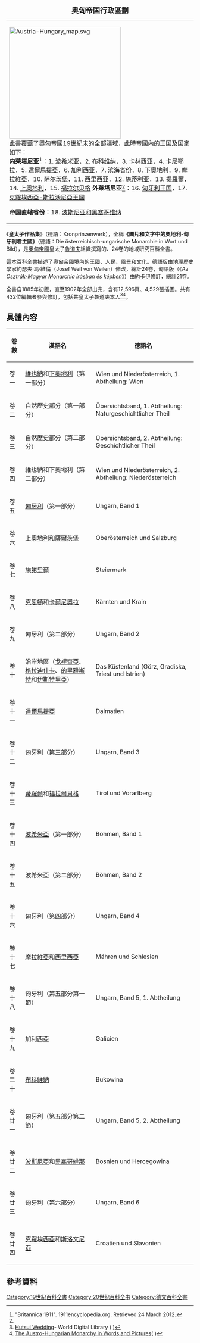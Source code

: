{| class="wikitable" style="width: 350px; float: right; margin: 0.5em 0 1em 1em; background: #ffffff; border: 1px #aaaaaa solid; border-collapse: collapse; font-size: 85%;"  	
|+ <big>'''奥匈帝国行政區劃'''</big> 	
|- bgcolor="#efefef" 	
| [[File:Austria-Hungary_map.svg|300px]]<br />此書覆蓋了奧匈帝國19世紀末的全部疆域，此時帝國內的王国及国家如下：<br />'''内莱塔尼亚'''<ref name="#1">"Britannica 1911". 1911encyclopedia.org. Retrieved 24 March 2012.</ref>：1. [[波希米亚|波希米亚]]，2. [[布科维纳|布科维纳]]，3. [[克恩顿州|卡林西亚]]，4. [[卡尼鄂拉|卡尼鄂拉]]，5. [[達爾馬提亞|達爾馬提亞]]，6. [[加利西亚_(中欧)|加利西亚]]，7. [[濱海奧地利|滨海省份]]，8. [[下奧地利|下奧地利]]，9. [[摩拉維亞|摩拉維亞]]，10. [[萨尔茨堡|萨尔茨堡]]，11. [[西里西亚|西里西亚]]，12. [[施蒂利亚|施蒂利亚]]，13. [[提羅爾|提羅爾]]，14. [[上奧地利|上奧地利]]，15. [[福拉尔贝格州|福拉尔贝格]]
'''外莱塔尼亚'''<ref name="#1"/>：16. [[匈牙利王国|匈牙利王国]]，17. [[克羅埃西亞-斯拉沃尼亞王國|克羅埃西亞-斯拉沃尼亞王國]]

'''帝国直辖省份'''：18. [[波斯尼亚和黑塞哥维纳|波斯尼亚和黑塞哥维纳]]
|}
《'''皇太子作品集'''》（德語：Kronprinzenwerk），全稱'''《圖片和文字中的奧地利-匈牙利君主國》'''（德語：Die österreichisch-ungarische Monarchie in Wort und Bild），是[[奥匈帝国|奧匈帝國]]皇太子[[魯道夫_(奧匈帝國皇太子)|魯道夫]]組織撰寫的、24卷的地域研究百科全書。

這本百科全書描述了奧匈帝國境內的王國、人民、風景和文化。德語版由地理歷史學家約瑟夫·馮·維倫（Josef Weil von Weilen）修改，總計24卷，匈語版（《''Az Osztrák-Magyar Monarchia írásban és képben''》）由[[約卡伊|約卡伊]]修訂，總計21卷。

全書自1885年初版，直至1902年全部出完，含有12,596頁、4,529張插圖。共有432位編輯者參與修訂，包括共皇太子[[魯道夫_(奧匈帝國皇太子)|魯道夫]]本人<ref>[http://www.wdl.org/en/item/4312/?institution=austrian-national-library&view_type=gallery Hutsul Wedding]- World Digital Library ( {{WebCite|url=https://www.webcitation.org/64TLZ7du8?url=http://www.wdl.org/en/item/4312/?institution=austrian-national-library&view_type=gallery |date=20120105200736 |dateformat=iso }})</ref><ref>[http://english.habsburger.net/module-en/201edie-oesterreichisch-ungarische-monarchie-in-wort-und-bild201c The Austro-Hungarian Monarchy in Words and Pictures]( {{WebCite|url=https://www.webcitation.org/64TP9JzFD?url=http://english.habsburger.net/module-en/201edie-oesterreichisch-ungarische-monarchie-in-wort-und-bild201c |date=20120105210219 |dateformat=iso }})</ref>。

== 具體內容 ==
{| class="wikitable"
|+
!卷數
!漢語名
!德語名
|-
|卷一
|[[維也納|維也納]]和[[下奧地利|下奧地利]]（第一部分）
|Wien und Niederösterreich, 1. Abtheilung: Wien
|-
|卷二
|自然歷史部分（第一部分）
|Übersichtsband, 1. Abtheilung: Naturgeschichtlicher Theil
|-
|卷三
|自然歷史部分（第二部分）
|Übersichtsband, 2. Abtheilung: Geschichtlicher Theil
|-
|卷四
|維也納和下奧地利（第二部分）
|Wien und Niederösterreich, 2. Abtheilung: Niederösterreich
|-
|卷五
|[[匈牙利|匈牙利]]（第一部分）
|Ungarn, Band 1
|-
|卷六
|[[上奧地利|上奧地利]]和[[薩爾茨堡|薩爾茨堡]]
|Oberösterreich und Salzburg
|-
|卷七
|[[施第里爾|施第里爾]]
|Steiermark
|-
|卷八
|[[克恩頓|克恩頓]]和[[卡爾尼奧拉|卡爾尼奧拉]]
|Kärnten und Krain
|-
|卷九
|匈牙利（第二部分）
|Ungarn, Band 2
|-
|卷十
|沿岸地區（[[戈裡齊亞|戈裡齊亞]]、[[格拉迪什卡|格拉迪什卡]]、[[的里雅斯特|的里雅斯特]]和[[伊斯特里亞|伊斯特里亞]]）
|Das Küstenland (Görz, Gradiska, Triest und Istrien)
|-
|卷十一
|[[達爾馬提亞|達爾馬提亞]]
|Dalmatien
|-
|卷十二
|匈牙利（第三部分）
|Ungarn, Band 3
|-
|卷十三
|[[蒂羅爾|蒂羅爾]]和[[福拉爾貝格|福拉爾貝格]]
|Tirol und Vorarlberg
|-
|卷十四
|[[波希米亞|波希米亞]]（第一部分）
|Böhmen, Band 1
|-
|卷十五
|波希米亞（第二部分）
|Böhmen, Band 2
|-
|卷十六
|匈牙利（第四部分）
|Ungarn, Band 4
|-
|卷十七
|[[摩拉維亞|摩拉維亞]]和[[西里西亞|西里西亞]]
|Mähren und Schlesien
|-
|卷十八
|匈牙利（第五部分第一節）
|Ungarn, Band 5, 1. Abtheilung
|-
|卷十九
|加利西亞
|Galicien
|-
|卷二十
|[[布科維納|布科維納]]
|Bukowina
|-
|卷廿一
|匈牙利（第五部分第二節）
|Ungarn, Band 5, 2. Abtheilung
|-
|卷廿二
|[[波斯尼亞|波斯尼亞]]和[[黑塞哥維那|黑塞哥維那]]
|Bosnien und Hercegowina
|-
|卷廿三
|匈牙利（第六部分）
|Ungarn, Band 6
|-
|卷廿四
|[[克羅埃西亞|克羅埃西亞]]和[[斯洛文尼亞|斯洛文尼亞]]
|Croatien und Slavonien
|}

== 參考資料 ==
{{Reflist|2}}

{{Authority control}}

{{DEFAULTSORT:Austro-Hungarian Monarchy in Word and Picture}}
[[Category:19世紀百科全書|Category:19世紀百科全書]]
[[Category:20世纪百科全书|Category:20世纪百科全书]]
[[Category:德文百科全書|Category:德文百科全書]]